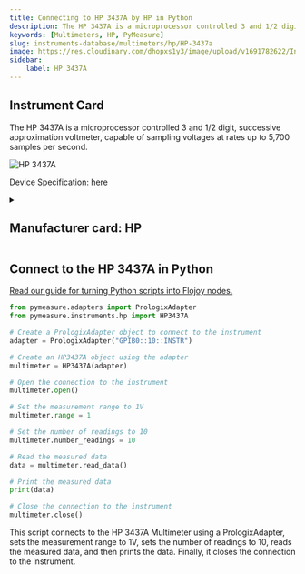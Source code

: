 ```yaml
---
title: Connecting to HP 3437A by HP in Python
description: The HP 3437A is a microprocessor controlled 3 and 1/2 digit, successive approximation voltmeter, capable of sampling voltages at rates up to 5,700 samples per second.
keywords: [Multimeters, HP, PyMeasure] 
slug: instruments-database/multimeters/hp/HP-3437a 
image: https://res.cloudinary.com/dhopxs1y3/image/upload/v1691782622/Instruments/Multimeters/HP-3437A/HP-3437A.jpg
sidebar:
    label: HP 3437A 
---
```



## Instrument Card

The HP 3437A is a microprocessor controlled 3 and 1/2 digit, successive approximation voltmeter, capable of sampling voltages at rates up to 5,700 samples per second.

![HP 3437A](https://res.cloudinary.com/dhopxs1y3/image/upload/v1691782622/Instruments/Multimeters/HP-3437A/HP-3437A.jpg)

Device Specification: [here](/instruments-database/all-instruments)

<details style={{ marginTop: "15px"}}>
<summary><h2 style={{display:'inline'}}>Manufacturer card: HP</h2></summary>

![HP](https://res.cloudinary.com/dhopxs1y3/image/upload/v1692125999/Instruments/Vendor%20Logos/HP.png)

Keysight Technologies, or Keysight, is an American company that manufactures electronics test and measurement equipment and software

- Headquarters: USA
- Yearly Revenue (millions, USD): 5420
- Vendor Website: [here](https://www.keysight.com/us/en/home.html)

</details>


<FeaturedInstrumentVideo category="MULTIMETERS" />

## Connect to the HP 3437A in Python

[Read our guide for turning Python scripts into Flojoy nodes.](https://docs.flojoy.ai/contribution/blocks/custom-flojoy-block/)



<Tabs>
<TabItem value="Flojoy" label="Flojoy" className="flojoy-instrument-tabs">

<SectionsCard category="MULTIMETERS" manufacturer="HP"></SectionsCard>

</TabItem>
<TabItem value="PyMeasure" label="PyMeasure">


```python
from pymeasure.adapters import PrologixAdapter
from pymeasure.instruments.hp import HP3437A

# Create a PrologixAdapter object to connect to the instrument
adapter = PrologixAdapter("GPIB0::10::INSTR")

# Create an HP3437A object using the adapter
multimeter = HP3437A(adapter)

# Open the connection to the instrument
multimeter.open()

# Set the measurement range to 1V
multimeter.range = 1

# Set the number of readings to 10
multimeter.number_readings = 10

# Read the measured data
data = multimeter.read_data()

# Print the measured data
print(data)

# Close the connection to the instrument
multimeter.close()
```

This script connects to the HP 3437A Multimeter using a PrologixAdapter, sets the measurement range to 1V, sets the number of readings to 10, reads the measured data, and then prints the data. Finally, it closes the connection to the instrument.

</TabItem>
</Tabs>